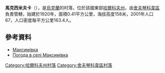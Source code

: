 {{coord|49|37|52|N|37|12|18|E|scale:100000_region:UA|display=title}}

'''馬克西米夫卡'''（{{lang-uk|Максимівка}}），是[[烏克蘭|烏克蘭]]的村落，位於該國東部[[哈爾科夫州|哈爾科夫州]]，由[[舍夫琴科韋區|舍夫琴科韋區]]負責管轄，始建於1920年，面積0.41平方公里，海拔高度158米，2001年人口67，人口密度每平方公里163.4人。

==參考資料==
* [http://w1.c1.rada.gov.ua/pls/z7502/A005?rdat1=09.01.2009&rf7571=34250 Максимівка]{{dead link|date=2018年5月 |bot=InternetArchiveBot |fix-attempted=yes }}
* [http://weather.in.ua/ua/har'kovskaja/14434 Погода в селі Максимівка] {{Wayback|url=http://weather.in.ua/ua/har%27kovskaja/14434 |date=20200803144857 }}

{{DEFAULTSORT:Максимівка}}
[[Category:哈爾科夫州村落|Category:哈爾科夫州村落]]
[[Category:舍夫琴科韋區村落|Category:舍夫琴科韋區村落]]


{{Kharkiv-geo-stub}}